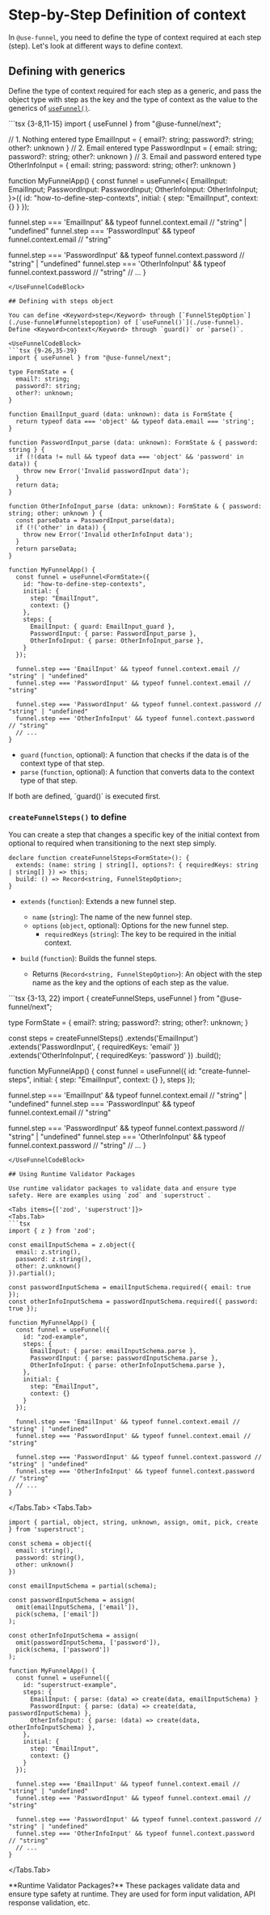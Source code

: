 
# Step-by-Step Definition of <Keyword>context</Keyword>

In `@use-funnel`, you need to define the type of <Keyword>context</Keyword> required at each step (<Keyword>step</Keyword>). Let's look at different ways to define <Keyword>context</Keyword>.

## Defining with generics

Define the type of <Keyword>context</Keyword> required for each <Keyword>step</Keyword> as a generic, and pass the object type with <Keyword>step</Keyword> as the key and the type of <Keyword>context</Keyword> as the value to the generics of [`useFunnel()`](./use-funnel.mdx).

<UseFunnelCodeBlock>
```tsx {3-8,11-15}
import { useFunnel } from "@use-funnel/next";

// 1. Nothing entered
type EmailInput = { email?: string; password?: string; other?: unknown }
// 2. Email entered
type PasswordInput = { email: string; password?: string; other?: unknown }
// 3. Email and password entered
type OtherInfoInput = { email: string; password: string; other?: unknown }

function MyFunnelApp() {
  const funnel = useFunnel<{
    EmailInput: EmailInput;
    PasswordInput: PasswordInput;
    OtherInfoInput: OtherInfoInput;
  }>({
    id: "how-to-define-step-contexts",
    initial: {
      step: "EmailInput",
      context: {}
    }
  });

  funnel.step === 'EmailInput' && typeof funnel.context.email // "string" | "undefined"
  funnel.step === 'PasswordInput' && typeof funnel.context.email // "string"

  funnel.step === 'PasswordInput' && typeof funnel.context.password // "string" | "undefined"
  funnel.step === 'OtherInfoInput' && typeof funnel.context.password // "string"
  // ...
}
```
</UseFunnelCodeBlock>

## Defining with steps object

You can define <Keyword>step</Keyword> through [`FunnelStepOption`](./use-funnel#funnelstepoption) of [`useFunnel()`](./use-funnel). Define <Keyword>context</Keyword> through `guard()` or `parse()`.

<UseFunnelCodeBlock>
```tsx {9-26,35-39}
import { useFunnel } from "@use-funnel/next";

type FormState = {
  email?: string;
  password?: string;
  other?: unknown;
}

function EmailInput_guard (data: unknown): data is FormState {
  return typeof data === 'object' && typeof data.email === 'string';
}

function PasswordInput_parse (data: unknown): FormState & { password: string } {
  if (!(data != null && typeof data === 'object' && 'password' in data)) {
    throw new Error('Invalid passwordInput data');
  }
  return data;
}

function OtherInfoInput_parse (data: unknown): FormState & { password: string; other: unknown } {
  const parseData = PasswordInput_parse(data);
  if (!('other' in data)) {
    throw new Error('Invalid otherInfoInput data');
  }
  return parseData;
}

function MyFunnelApp() {
  const funnel = useFunnel<FormState>({
    id: "how-to-define-step-contexts",
    initial: {
      step: "EmailInput",
      context: {}
    },
    steps: {
      EmailInput: { guard: EmailInput_guard },
      PasswordInput: { parse: PasswordInput_parse },
      OtherInfoInput: { parse: OtherInfoInput_parse },
    }
  });

  funnel.step === 'EmailInput' && typeof funnel.context.email // "string" | "undefined"
  funnel.step === 'PasswordInput' && typeof funnel.context.email // "string"

  funnel.step === 'PasswordInput' && typeof funnel.context.password // "string" | "undefined"
  funnel.step === 'OtherInfoInput' && typeof funnel.context.password // "string"
  // ...
}
```
</UseFunnelCodeBlock>

- `guard` (`function`, optional): A function that checks if the data is of the context type of that step.
- `parse` (`function`, optional): A function that converts data to the context type of that step.

<Callout>
  If both are defined, `guard()` is executed first.
</Callout>

### `createFunnelSteps()` to define

You can create a <Keyword>step</Keyword> that changes a specific key of the initial <Keyword>context</Keyword> from optional to required when transitioning to the next <Keyword>step</Keyword> simply.

```tsx
declare function createFunnelSteps<FormState>(): {
  extends: (name: string | string[], options?: { requiredKeys: string | string[] }) => this;
  build: () => Record<string, FunnelStepOption>;
}
```

- `extends` (`function`): Extends a new funnel step.
  - `name` (`string`): The name of the new funnel step.
  - `options` (`object`, optional): Options for the new funnel step.
    - `requiredKeys` (`string`): The key to be required in the initial context.

- `build` (`function`): Builds the funnel steps.
  - Returns (`Record<string, FunnelStepOption>`): An object with the step name as the key and the options of each step as the value.

<UseFunnelCodeBlock>
```tsx {3-13, 22}
import { createFunnelSteps, useFunnel } from "@use-funnel/next";

type FormState = {
  email?: string;
  password?: string;
  other?: unknown;
}

const steps = createFunnelSteps<FormState>()
  .extends('EmailInput')
  .extends('PasswordInput', { requiredKeys: 'email' })
  .extends('OtherInfoInput', { requiredKeys: 'password' })
  .build();

function MyFunnelApp() {
  const funnel = useFunnel({
    id: "create-funnel-steps",
    initial: {
      step: "EmailInput",
      context: {}
    },
    steps
  });

  funnel.step === 'EmailInput' && typeof funnel.context.email // "string" | "undefined"
  funnel.step === 'PasswordInput' && typeof funnel.context.email // "string"

  funnel.step === 'PasswordInput' && typeof funnel.context.password // "string" | "undefined"
  funnel.step === 'OtherInfoInput' && typeof funnel.context.password // "string"
  // ...
}
```
</UseFunnelCodeBlock>

## Using Runtime Validator Packages

Use runtime validator packages to validate data and ensure type safety. Here are examples using `zod` and `superstruct`.

<Tabs items={['zod', 'superstruct']}>
<Tabs.Tab>
```tsx
import { z } from 'zod';

const emailInputSchema = z.object({
  email: z.string(),
  password: z.string(),
  other: z.unknown()
}).partial();

const passwordInputSchema = emailInputSchema.required({ email: true });
const otherInfoInputSchema = passwordInputSchema.required({ password: true });

function MyFunnelApp() {
  const funnel = useFunnel({
    id: "zod-example",
    steps: {
      EmailInput: { parse: emailInputSchema.parse },
      PasswordInput: { parse: passwordInputSchema.parse },
      OtherInfoInput: { parse: otherInfoInputSchema.parse },
    },
    initial: {
      step: "EmailInput",
      context: {}
    }
  });

  funnel.step === 'EmailInput' && typeof funnel.context.email // "string" | "undefined"
  funnel.step === 'PasswordInput' && typeof funnel.context.email // "string"

  funnel.step === 'PasswordInput' && typeof funnel.context.password // "string" | "undefined"
  funnel.step === 'OtherInfoInput' && typeof funnel.context.password // "string"
  // ...
}
```
</Tabs.Tab>
<Tabs.Tab>
```tsx
import { partial, object, string, unknown, assign, omit, pick, create } from 'superstruct';

const schema = object({
  email: string(),
  password: string(),
  other: unknown()
})

const emailInputSchema = partial(schema);

const passwordInputSchema = assign(
  omit(emailInputSchema, ['email']),
  pick(schema, ['email'])
);

const otherInfoInputSchema = assign(
  omit(passwordInputSchema, ['password']),
  pick(schema, ['password'])
);

function MyFunnelApp() {
  const funnel = useFunnel({
    id: "superstruct-example",
    steps: {
      EmailInput: { parse: (data) => create(data, emailInputSchema) }
      PasswordInput: { parse: (data) => create(data, passwordInputSchema) },
      OtherInfoInput: { parse: (data) => create(data, otherInfoInputSchema) },
    },
    initial: {
      step: "EmailInput",
      context: {}
    }
  });

  funnel.step === 'EmailInput' && typeof funnel.context.email // "string" | "undefined"
  funnel.step === 'PasswordInput' && typeof funnel.context.email // "string"

  funnel.step === 'PasswordInput' && typeof funnel.context.password // "string" | "undefined"
  funnel.step === 'OtherInfoInput' && typeof funnel.context.password // "string"
  // ...
}
```
</Tabs.Tab>
</Tabs>

<Callout type="info">
**Runtime Validator Packages?**
These packages validate data and ensure type safety at runtime. They are used for form input validation, API response validation, etc.
</Callout>